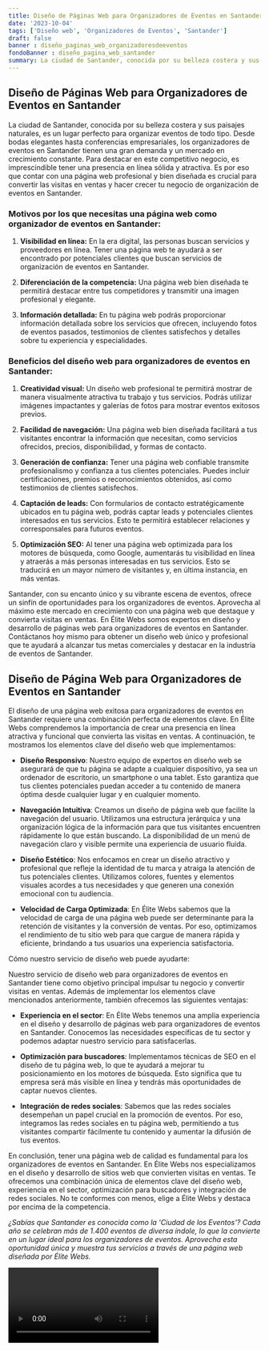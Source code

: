 ```yaml
---
title: Diseño de Páginas Web para Organizadores de Eventos en Santander
date: '2023-10-04'
tags: ['Diseño web', 'Organizadores de Eventos', 'Santander']
draft: false
banner : diseño_paginas_web_organizadoresdeeventos
fondoBanner : diseño_pagina_web_santander
summary: La ciudad de Santander, conocida por su belleza costera y sus paisajes naturales, es un lugar perfecto para organizar eventos de todo tipo. Desde bodas elegantes hasta conferencias empresariales, los organizadores de eventos en Santander tienen una gran demanda y un mercado en crecimiento constante. Para destacar en este competitivo negocio, es imprescindible tener una presencia en línea sólida y atractiva. Es por eso que contar con una página web profesional y bien diseñada es crucial para convertir las visitas en ventas y hacer crecer tu negocio de organización de eventos en Santander.
---
```


## Diseño de Páginas Web para Organizadores de Eventos en Santander

La ciudad de Santander, conocida por su belleza costera y sus paisajes naturales, es un lugar perfecto para organizar eventos de todo tipo. Desde bodas elegantes hasta conferencias empresariales, los organizadores de eventos en Santander tienen una gran demanda y un mercado en crecimiento constante. Para destacar en este competitivo negocio, es imprescindible tener una presencia en línea sólida y atractiva. Es por eso que contar con una página web profesional y bien diseñada es crucial para convertir las visitas en ventas y hacer crecer tu negocio de organización de eventos en Santander.

### Motivos por los que necesitas una página web como organizador de eventos en Santander:

1. **Visibilidad en línea:** En la era digital, las personas buscan servicios y proveedores en línea. Tener una página web te ayudará a ser encontrado por potenciales clientes que buscan servicios de organización de eventos en Santander.

2. **Diferenciación de la competencia:** Una página web bien diseñada te permitirá destacar entre tus competidores y transmitir una imagen profesional y elegante.

3. **Información detallada:** En tu página web podrás proporcionar información detallada sobre los servicios que ofrecen, incluyendo fotos de eventos pasados, testimonios de clientes satisfechos y detalles sobre tu experiencia y especialidades.

### Beneficios del diseño web para organizadores de eventos en Santander:

1. **Creatividad visual:** Un diseño web profesional te permitirá mostrar de manera visualmente atractiva tu trabajo y tus servicios. Podrás utilizar imágenes impactantes y galerías de fotos para mostrar eventos exitosos previos.

2. **Facilidad de navegación:** Una página web bien diseñada facilitará a tus visitantes encontrar la información que necesitan, como servicios ofrecidos, precios, disponibilidad, y formas de contacto.

3. **Generación de confianza:** Tener una página web confiable transmite profesionalismo y confianza a tus clientes potenciales. Puedes incluir certificaciones, premios o reconocimientos obtenidos, así como testimonios de clientes satisfechos.

4. **Captación de leads:** Con formularios de contacto estratégicamente ubicados en tu página web, podrás captar leads y potenciales clientes interesados en tus servicios. Esto te permitirá establecer relaciones y corresponsales para futuros eventos.

5. **Optimización SEO:** Al tener una página web optimizada para los motores de búsqueda, como Google, aumentarás tu visibilidad en línea y atraerás a más personas interesadas en tus servicios. Esto se traducirá en un mayor número de visitantes y, en última instancia, en más ventas.

Santander, con su encanto único y su vibrante escena de eventos, ofrece un sinfín de oportunidades para los organizadores de eventos. Aprovecha al máximo este mercado en crecimiento con una página web que destaque y convierta visitas en ventas. En Élite Webs somos expertos en diseño y desarrollo de páginas web para organizadores de eventos en Santander. Contáctanos hoy mismo para obtener un diseño web único y profesional que te ayudará a alcanzar tus metas comerciales y destacar en la industria de eventos de Santander.

<GifSeo />

<Cta />

## Diseño de Página Web para Organizadores de Eventos en Santander

El diseño de una página web exitosa para organizadores de eventos en Santander requiere una combinación perfecta de elementos clave. En Élite Webs comprendemos la importancia de crear una presencia en línea atractiva y funcional que convierta las visitas en ventas. A continuación, te mostramos los elementos clave del diseño web que implementamos:

- **Diseño Responsivo**: Nuestro equipo de expertos en diseño web se asegurará de que tu página se adapte a cualquier dispositivo, ya sea un ordenador de escritorio, un smartphone o una tablet. Esto garantiza que tus clientes potenciales puedan acceder a tu contenido de manera óptima desde cualquier lugar y en cualquier momento.

- **Navegación Intuitiva**: Creamos un diseño de página web que facilite la navegación del usuario. Utilizamos una estructura jerárquica y una organización lógica de la información para que tus visitantes encuentren rápidamente lo que están buscando. La disponibilidad de un menú de navegación claro y visible permite una experiencia de usuario fluida.

- **Diseño Estético**: Nos enfocamos en crear un diseño atractivo y profesional que refleje la identidad de tu marca y atraiga la atención de tus potenciales clientes. Utilizamos colores, fuentes y elementos visuales acordes a tus necesidades y que generen una conexión emocional con tu audiencia.

- **Velocidad de Carga Optimizada**: En Élite Webs sabemos que la velocidad de carga de una página web puede ser determinante para la retención de visitantes y la conversión de ventas. Por eso, optimizamos el rendimiento de tu sitio web para que cargue de manera rápida y eficiente, brindando a tus usuarios una experiencia satisfactoria.

Cómo nuestro servicio de diseño web puede ayudarte:

Nuestro servicio de diseño web para organizadores de eventos en Santander tiene como objetivo principal impulsar tu negocio y convertir visitas en ventas. Además de implementar los elementos clave mencionados anteriormente, también ofrecemos las siguientes ventajas:

- **Experiencia en el sector**: En Élite Webs tenemos una amplia experiencia en el diseño y desarrollo de páginas web para organizadores de eventos en Santander. Conocemos las necesidades específicas de tu sector y podemos adaptar nuestro servicio para satisfacerlas.

- **Optimización para buscadores**: Implementamos técnicas de SEO en el diseño de tu página web, lo que te ayudará a mejorar tu posicionamiento en los motores de búsqueda. Esto significa que tu empresa será más visible en línea y tendrás más oportunidades de captar nuevos clientes.

- **Integración de redes sociales**: Sabemos que las redes sociales desempeñan un papel crucial en la promoción de eventos. Por eso, integramos las redes sociales en tu página web, permitiendo a tus visitantes compartir fácilmente tu contenido y aumentar la difusión de tus eventos.

En conclusión, tener una página web de calidad es fundamental para los organizadores de eventos en Santander. En Élite Webs nos especializamos en el diseño y desarrollo de sitios web que convierten visitas en ventas. Te ofrecemos una combinación única de elementos clave del diseño web, experiencia en el sector, optimización para buscadores y integración de redes sociales. No te conformes con menos, elige a Élite Webs y destaca por encima de la competencia.

*¿Sabías que Santander es conocida como la 'Ciudad de los Eventos'? Cada año se celebran más de 1.400 eventos de diversa índole, lo que la convierte en un lugar ideal para los organizadores de eventos. Aprovecha esta oportunidad única y muestra tus servicios a través de una página web diseñada por Élite Webs.*

<Video />

<CtaBot job='Organizadores de Eventos' city='Santander'/>

<Gmaps query='Santander+españa+maps' />